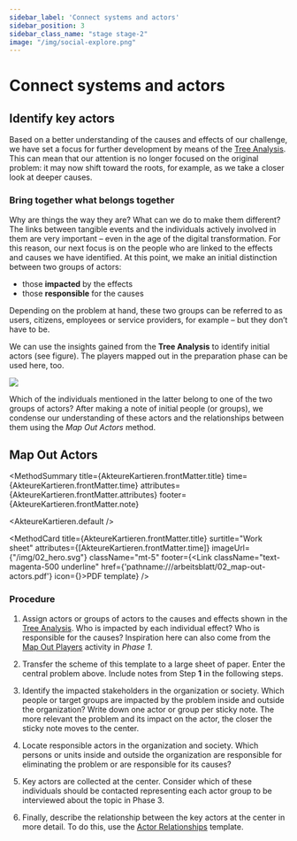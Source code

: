 ```yaml
---
sidebar_label: 'Connect systems and actors'
sidebar_position: 3
sidebar_class_name: "stage stage-2"
image: "/img/social-explore.png"
---
```



# Connect systems and actors

## Identify key actors

Based on a better understanding of the causes and effects of our challenge, we have set a focus for further development by means of the [Tree Analysis](/en/buch/erkunden/problemverstaendnis-schaerfen#tree-analysis). This can mean that our attention is no longer focused on the original problem: it may now shift toward the roots, for example, as we take a closer look at deeper causes.

### Bring together what belongs together

Why are things the way they are? What can we do to make them different? The links between tangible events and the individuals actively involved in them are very important – even in the age of the digital transformation. For this reason, our next focus is on the people who are linked to the effects and causes we have identified. At this point, we make an initial distinction between two groups of actors:

- those **impacted** by the effects
- those **responsible** for the causes

Depending on the problem at hand, these two groups can be referred to as users, citizens, employees or service providers, for example – but they don’t have to be.

We can use the insights gained from the **Tree Analysis** to identify initial actors (see figure). The players mapped out in the preparation phase can be used here, too. 

<img src="/img/02_tree_diagram_en.svg" className="w-full mx-auto aspect-square" aria-hidden />

Which of the individuals mentioned in the latter belong to one of the two groups of actors? After making a note of initial people (or groups), we condense our understanding of these actors and the relationships between them using the _Map Out Actors_ method.

## Map Out Actors

<MethodSummary
  title={AkteureKartieren.frontMatter.title}
  time={AkteureKartieren.frontMatter.time}
  attributes={AkteureKartieren.frontMatter.attributes}
  footer={AkteureKartieren.frontMatter.note}
>
  <AkteureKartieren.default />
</MethodSummary>

<MethodCard
  title={AkteureKartieren.frontMatter.title}
  surtitle="Work sheet"
  attributes={[AkteureKartieren.frontMatter.time]}
  imageUrl={"/img/02_hero.svg"}
  className="mt-5"
  footer={<Link className="text-magenta-500 underline" href={'pathname:///arbeitsblatt/02_map-out-actors.pdf'} icon={<EditIcon className="w-3 h-3 text-inherit" />}>PDF template</Link>}
/>

### Procedure

1. Assign actors or groups of actors to the causes and effects shown in the [Tree Analysis](/en/buch/erkunden/problemverstaendnis-schaerfen#tree-analysis). Who is impacted by each individual effect? Who is responsible for the causes? Inspiration here can also come from the [Map Out Players](/en/buch/vorbereiten/beteiligte-identifizieren-analysieren#map-out-players) activity in _Phase 1_.

2. Transfer the scheme of this template to a large sheet of paper. Enter the central problem above. Include notes from Step **1** in the following steps.

3. Identify the impacted stakeholders in the organization or society. Which people or target groups are impacted by the problem inside and outside the organization? Write down one actor or group per sticky note. The more relevant the problem and its impact on the actor, the closer the sticky note moves to the center.

4. Locate responsible actors in the organization and society. Which persons or units inside and outside the organization are responsible for eliminating the problem or are responsible for its causes?

5. Key actors are collected at the center. Consider which of these individuals should be contacted representing each actor group to be interviewed about the topic in Phase 3.

6. Finally, describe the relationship between the key actors at the center in more detail. To do this, use the [Actor Relationships](/arbeitsblatt/02_actor-relationships.pdf) template.

